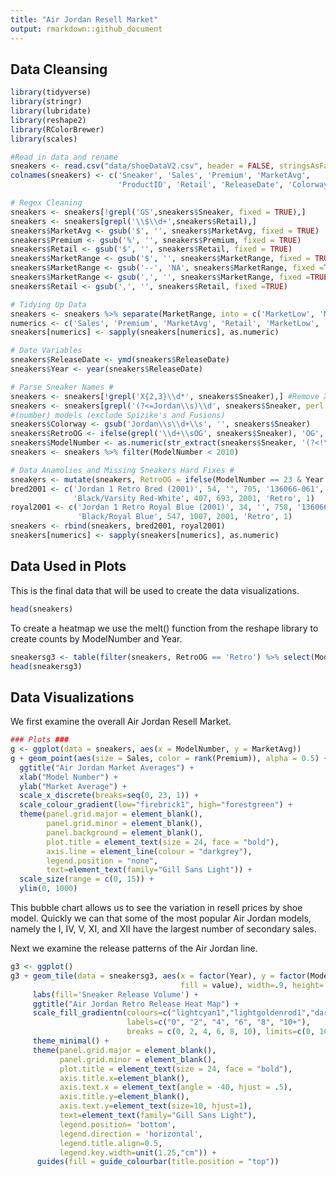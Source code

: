 ```yaml
---
title: "Air Jordan Resell Market"
output: rmarkdown::github_document
---
```

## Data Cleansing 
```r
library(tidyverse)
library(stringr)
library(lubridate)
library(reshape2)
library(RColorBrewer)
library(scales)

#Read in data and rename
sneakers <- read.csv("data/shoeDataV2.csv", header = FALSE, stringsAsFactors = FALSE)
colnames(sneakers) <- c('Sneaker', 'Sales', 'Premium', 'MarketAvg', 
                        'ProductID', 'Retail', 'ReleaseDate', 'Colorway', 'MarketRange')

# Regex Cleaning
sneakers <- sneakers[!grepl('GS',sneakers$Sneaker, fixed = TRUE),]
sneakers <- sneakers[grepl('\\$\\d+',sneakers$Retail),]
sneakers$MarketAvg <- gsub('$', '', sneakers$MarketAvg, fixed = TRUE)
sneakers$Premium <- gsub('%', '', sneakers$Premium, fixed = TRUE)
sneakers$Retail <- gsub('$', '', sneakers$Retail, fixed = TRUE)
sneakers$MarketRange <- gsub('$', '', sneakers$MarketRange, fixed = TRUE)
sneakers$MarketRange <- gsub('--', 'NA', sneakers$MarketRange, fixed =TRUE)
sneakers$MarketRange <- gsub(',', '', sneakers$MarketRange, fixed =TRUE)
sneakers$Retail <- gsub(',', '', sneakers$Retail, fixed =TRUE)

# Tidying Up Data
sneakers <- sneakers %>% separate(MarketRange, into = c('MarketLow', 'MarketHigh'), sep = ' - ')
numerics <- c('Sales', 'Premium', 'MarketAvg', 'Retail', 'MarketLow', 'MarketHigh')
sneakers[numerics] <- sapply(sneakers[numerics], as.numeric)

# Date Variables
sneakers$ReleaseDate <- ymd(sneakers$ReleaseDate)
sneakers$Year <- year(sneakers$ReleaseDate)

# Parse Sneaker Names #
sneakers <- sneakers[!grepl('X{2,3}\\d*', sneakers$Sneaker),] #Remove XX4 models and up 
sneakers <- sneakers[grepl('(?<=Jordan\\s)\\d', sneakers$Sneaker, perl = TRUE),] #Only keep Air Jordan 
#(number) models (exclude Spizike's and Fusions)
sneakers$Colorway <- gsub('Jordan\\s\\d+\\s', '', sneakers$Sneaker)
sneakers$RetroOG <- ifelse(grepl('\\d+\\sOG', sneakers$Sneaker), 'OG', 'Retro')
sneakers$ModelNumber <- as.numeric(str_extract(sneakers$Sneaker, '(?<!\\()\\d+(?!\\))'))
sneakers <- sneakers %>% filter(ModelNumber < 2010)

# Data Anamolies and Missing Sneakers Hard Fixes #
sneakers <- mutate(sneakers, RetroOG = ifelse(ModelNumber == 23 & Year == 2008, 'OG', RetroOG))
bred2001 <- c('Jordan 1 Retro Bred (2001)', 54, '', 705, '136066-061', 100, '2001-08-25', 
              'Black/Varsity Red-White', 407, 693, 2001, 'Retro', 1)
royal2001 <- c('Jordan 1 Retro Royal Blue (2001)', 34, '', 758, '136066-041', 100, '2001-10-06', 
               'Black/Royal Blue', 547, 1007, 2001, 'Retro', 1)
sneakers <- rbind(sneakers, bred2001, royal2001)
sneakers[numerics] <- sapply(sneakers[numerics], as.numeric)

```

## Data Used in Plots 
This is the final data that will be used to create the data visualizations.  
```r
head(sneakers)
```

To create a heatmap we use the melt() function from the reshape library to create counts by ModelNumber and Year. 
```r
sneakersg3 <- table(filter(sneakers, RetroOG == 'Retro') %>% select(ModelNumber, Year)) %>% melt()
head(sneakersg3)
```


## Data Visualizations
We first examine the overall Air Jordan Resell Market. 
```r
### Plots ###
g <- ggplot(data = sneakers, aes(x = ModelNumber, y = MarketAvg))
g + geom_point(aes(size = Sales, color = rank(Premium)), alpha = 0.5) +
  ggtitle("Air Jordan Market Averages") +
  xlab("Model Number") +
  ylab("Market Average") +
  scale_x_discrete(breaks=seq(0, 23, 1)) +
  scale_colour_gradient(low="firebrick1", high="forestgreen") +
  theme(panel.grid.major = element_blank(), 
        panel.grid.minor = element_blank(), 
        panel.background = element_blank(), 
        plot.title = element_text(size = 24, face = "bold"),
        axis.line = element_line(colour = "darkgrey"), 
        legend.position = "none", 
        text=element_text(family="Gill Sans Light")) +
  scale_size(range = c(0, 15)) +
  ylim(0, 1000)
```
This bubble chart allows us to see the variation in resell prices by shoe model. Quickly we can that some of the most popular Air Jordan models, namely the I, IV, V, XI, and XII have the largest number of secondary sales.  

Next we examine the release patterns of the Air Jordan line.
```r
g3 <- ggplot() 
g3 + geom_tile(data = sneakersg3, aes(x = factor(Year), y = factor(ModelNumber),
                                      fill = value), width=.9, height=.9) +
     labs(fill='Sneaker Release Volume') +
     ggtitle("Air Jordan Retro Release Heat Map") +
     scale_fill_gradientn(colours=c("lightcyan1","lightgoldenrod1","darksalmon"), 
                          labels=c("0", "2", "4", "6", "8", "10+"),
                          breaks = c(0, 2, 4, 6, 8, 10), limits=c(0, 10), oob=squish) +
     theme_minimal() +
     theme(panel.grid.major = element_blank(),
           panel.grid.minor = element_blank(), 
           plot.title = element_text(size = 24, face = "bold"), 
           axis.title.x=element_blank(),
           axis.text.x = element_text(angle = -40, hjust = .5),
           axis.title.y=element_blank(),
           axis.text.y=element_text(size=10, hjust=1),
           text=element_text(family="Gill Sans Light"),
           legend.position= 'bottom',
           legend.direction = 'horizontal',
           legend.title.align=0.5,
           legend.key.width=unit(1.25,"cm")) +
      guides(fill = guide_colourbar(title.position = "top")) 

```